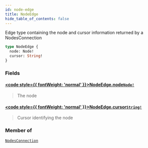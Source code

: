 ```yaml
---
id: node-edge
title: NodeEdge
hide_table_of_contents: false
---
```








Edge type containing the node and cursor information returned by a NodesConnection

```graphql
type NodeEdge {
  node: Node!
  cursor: String!
}
```


### Fields

#### [<code style={{ fontWeight: 'normal' }}>NodeEdge.<b>node</b></code>](#)<Bullet />[`Node!`](/docs/testnet/graphql/objects/node) <Badge class="secondary" text="non-null"/> <Badge class="secondary" text="object"/>
> The node
> 

#### [<code style={{ fontWeight: 'normal' }}>NodeEdge.<b>cursor</b></code>](#)<Bullet />[`String!`](/docs/testnet/graphql/scalars/string) <Badge class="secondary" text="non-null"/> <Badge class="secondary" text="scalar"/>
> Cursor identifying the node
> 



### Member of

[`NodesConnection`](/docs/testnet/graphql/objects/nodes-connection)  <Badge class="secondary" text="object"/>



